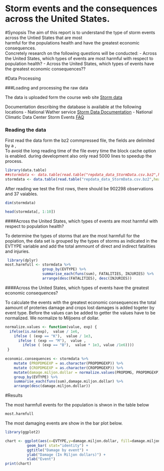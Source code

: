 
Storm events and the consequences across the United States.
==================================

#Synopsis
The aim of this report is to understand the type of storm events across the Untied States that are most  
harmful for the populations health and have   the greatest economic consequences.  
Concretely research on  the following questions will be conducted:
 - Across the United States, which types of events are most harmful with respect to population health?
 - Across the United States, which types of events have the greatest economic consequences??

#Data Processing 

###Loading and processing the raw data
 
The data is uploaded form the course web site [Storm data](https://d396qusza40orc.cloudfront.net/repdata%2Fdata%2FStormData.csv.bz2)  
  
Documentation describing the database is available at the following locations 
- National Wather service [Storm Data Documentation](https://d396qusza40orc.cloudfront.net/repdata%2Fpeer2_doc%2Fpd01016005curr.pdf)
- National Climatic Data Center Storm Events [FAQ](https://d396qusza40orc.cloudfront.net/repdata%2Fpeer2_doc%2FNCDC%20Storm%20Events-FAQ%20Page.pdf)

### Reading the data 
First read the data form the bz2 commpressed file, the fields are delimited by a ,  
To avoid the long reading time of the file every time the block cache option is enabled. 
during development also only read 5000 lines to speedup the process.
```r
library(data.table)
##stormdata <- data.table(read.table("repdata_data_StormData.csv.bz2",header = TRUE, sep = ",",na.strings = "",  nrows = 5000))
stormdata <- data.table(read.table("repdata_data_StormData.csv.bz2",header = TRUE, sep = ",",na.strings = ""))
```

After reading we test the first rows, there should be 902298 observations and 37 vaiables.
```r
dim(stormdata)
```
```r
head(stormdata[, 1:10])
```

 

####Across the United States, which types of events are most harmful with respect to population health?  

To determine the types of storms that are the most harmfull for the popiation, the data set is grouped by the types 
of storms as indicated in the EVTYPE variable and add the total ammount of direct and indirect fatalities and injuries.

```r
 library(dplyr)
most.harmfull <- stormdata %>% 
                 group_by(EVTYPE) %>% 
                 summarise_each(funs(sum), FATALITIES, INJURIES) %>%
                 arrange(desc(FATALITIES), desc(INJURIES))
```


 
####Across the United States, which types of events have the greatest economic consequences?

To calculate the events with the greatest economic consequences the total aamount of proteries damage and crops lost damages is 
added togeter by event type. Before the values can be added to getter the values have to be normalized. We normalize to Miljoens of dollar.
```r
 
normalize.values <- function(value, exp) {
  ifelse(is.na(exp),  value / 1e6, 
    ifelse ( (exp == "K"),  value / 1e3,
      ifelse ( (exp == "M"),  value ,
        ifelse ( (exp == "B"),  value * 1e3, value /1e6))))
 }            
 
economic.consequences <- stormdata %>% 
    mutate (PROPDMGEXP = as.character(PROPDMGEXP)) %>% 
    mutate (CROPDMGEXP = as.character(CROPDMGEXP)) %>%
    mutate(damage.miljon.dollar = normalize.values(PROPDMG, PROPDMGEXP) +  normalize.values(CROPDMG,CROPDMGEXP)) %>%
    group_by(EVTYPE) %>% 
    summarise_each(funs(sum),damage.miljon.dollar) %>%
    arrange(desc(damage.miljon.dollar))
```

#Results 

The most harmfull events for the population is shwon in the table below
```r
most.harmfull
```



The most damaging events are show in the bar plot below.
```r
library(ggplot2)

chart <- ggplot(aes(x=EVTYPE,y=damage.miljon.dollar, fill=damage.miljon.dollar), data = economic.consequences ) + 
          geom_bar( stat="identity") +
          ggtitle("Damage by event") +
          ylab("Damage (In Miljon dollars)") +
          xlab("Event")                   
print(chart)
```

 